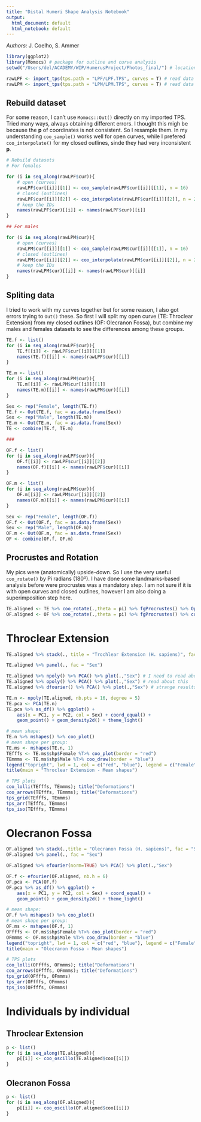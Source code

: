 ```yaml
---
title: "Distal Humeri Shape Analysis Notebook"
output:
  html_document: default
  html_notebook: default
---
```


*Authors:* J. Coelho, S. Ammer

```r
library(ggplot2)
library(Momocs) # package for outline and curve analysis
setwd("/Users/del/ACADEMY/WIP/HumerusProject/Photos_final/") # location of my data

rawLPF <- import_tps(tps.path = "LPF/LPF.TPS", curves = T) # read data Left, Posterior, Females
rawLPM <- import_tps(tps.path = "LPM/LPM.TPS", curves = T) # read data Left, Posterior, Males

```

## Rebuild dataset

For some reason, I can't use `Momocs::Out()` directly on my imported TPS. Tried many ways, always obtaining different errors. I thought this migh be because the **p** of coordinates is not consistent. So I resample them. In my understanding `coo_sample()` works well for open curves, while I prefered `coo_interpolate()` for my closed outlines, sinde they had very inconsistent **p**.

```r
# Rebuild datasets
# For females

for	(i in seq_along(rawLPF$cur)){
	# open (curves)
	rawLPF$cur[[i]][[1]] <- coo_sample(rawLPF$cur[[i]][[1]], n = 16)
	# closed (outlines)
	rawLPF$cur[[i]][[2]] <- coo_interpolate(rawLPF$cur[[i]][[2]], n = 24)
	# keep the IDs
	names(rawLPF$cur)[[i]] <- names(rawLPF$cur)[[i]]
}

## For males

for	(i in seq_along(rawLPM$cur)){
	# open (curves)
	rawLPM$cur[[i]][[1]] <- coo_sample(rawLPM$cur[[i]][[1]], n = 16)
	# closed (outlines)
	rawLPM$cur[[i]][[2]] <- coo_interpolate(rawLPM$cur[[i]][[2]], n = 24)
	# keep the IDs
	names(rawLPM$cur)[[i]] <- names(rawLPM$cur)[[i]]
}

```

## Spliting data

I tried to work with my curves together but for some reason, I also got errors trying to `Out()` these. So first I will split my open curve (TE: Throclear Extension) from my closed outlines (OF: Olecranon Fossa), but combine my males and females datasets to see the differences among these groups.

```r

TE.f <- list()
for	(i in seq_along(rawLPF$cur)){
	TE.f[[i]] <- rawLPF$cur[[i]][[1]]
	names(TE.f)[[i]] <- names(rawLPF$cur)[[i]]
}

TE.m <- list()
for	(i in seq_along(rawLPM$cur)){
	TE.m[[i]] <- rawLPM$cur[[i]][[1]]
	names(TE.m)[[i]] <- names(rawLPM$cur)[[i]]
}

Sex <- rep("Female", length(TE.f))
TE.f <- Out(TE.f, fac = as.data.frame(Sex))
Sex <- rep("Male", length(TE.m))
TE.m <- Out(TE.m, fac = as.data.frame(Sex))
TE <- combine(TE.f, TE.m)

###

OF.f <- list()
for	(i in seq_along(rawLPF$cur)){
	OF.f[[i]] <- rawLPF$cur[[i]][[2]]
	names(OF.f)[[i]] <- names(rawLPF$cur)[[i]]
}

OF.m <- list()
for	(i in seq_along(rawLPM$cur)){
	OF.m[[i]] <- rawLPM$cur[[i]][[2]]
	names(OF.m)[[i]] <- names(rawLPM$cur)[[i]]
}

Sex <- rep("Female", length(OF.f))
OF.f <- Out(OF.f, fac = as.data.frame(Sex))
Sex <- rep("Male", length(OF.m))
OF.m <- Out(OF.m, fac = as.data.frame(Sex))
OF <- combine(OF.f, OF.m)


```

## Procrustes and Rotation

My pics were (anatomically) upside-down. So I use the very useful `coo_rotate()` by Pi radians (180º). I have done some landmarks-based analysis before were procrustes was a mandatory step. I am not sure if it is with open curves and closed outlines, however I am also doing a superimposition step here.

```r
TE.aligned <- TE %>% coo_rotate(.,theta = pi) %>% fgProcrustes() %>% Opn()
OF.aligned <- OF %>% coo_rotate(.,theta = pi) %>% fgProcrustes() %>% coo_close()
```

# Throclear Extension

```r

TE.aligned %>% stack(., title = "Trochlear Extension (H. sapiens)", fac = "Sex")

TE.aligned %>% panel(., fac = "Sex")

TE.aligned %>% npoly() %>% PCA() %>% plot(.,"Sex") # I need to read about this
TE.aligned %>% opoly() %>% PCA() %>% plot(.,"Sex") # read about this
TE.aligned %>% dfourier() %>% PCA() %>% plot(.,"Sex") # strange results; might not be proper for this dataset.

TE.n <- npoly(TE.aligned, nb.pts = 16, degree = 5)
TE.pca <- PCA(TE.n)
TE.pca %>% as_df() %>% ggplot() +
	aes(x = PC1, y = PC2, col = Sex) + coord_equal() + 
	geom_point() + geom_density2d() + theme_light()

# mean shape:
TE.n %>% mshapes() %>% coo_plot()
# mean shape per group:
TE.ms <- mshapes(TE.n, 1)
TEfffs <- TE.ms$shp$Female %T>% coo_plot(border = "red")
TEmmms <- TE.ms$shp$Male %T>% coo_draw(border = "blue")
legend("topright", lwd = 1, col = c("red", "blue"), legend = c("Female", "Male"), cex = 0.8)
title(main = "Throclear Extension - Mean shapes")

# TPS plots
coo_lolli(TEfffs, TEmmms); title("Deformations")
coo_arrows(TEfffs, TEmmms); title("Deformations")
tps_grid(TEfffs, TEmmms)
tps_arr(TEfffs, TEmmms)
tps_iso(TEfffs, TEmmms)
```

# Olecranon Fossa

```r

OF.aligned %>% stack(.,title = "Olecranon Fossa (H. sapiens)", fac = "Sex")
OF.aligned %>% panel(., fac = "Sex")

OF.aligned %>% efourier(norm=TRUE) %>% PCA() %>% plot(.,"Sex")

OF.f <- efourier(OF.aligned, nb.h = 6)
OF.pca <- PCA(OF.f)
OF.pca %>% as_df() %>% ggplot() +
	aes(x = PC1, y = PC2, col = Sex) + coord_equal() + 
	geom_point() + geom_density2d() + theme_light()

# mean shape:
OF.f %>% mshapes() %>% coo_plot()
# mean shape per group:
OF.ms <- mshapes(OF.f, 1)
OFfffs <- OF.ms$shp$Female %T>% coo_plot(border = "red")
OFmmms <- OF.ms$shp$Male %T>% coo_draw(border = "blue")
legend("topright", lwd = 1, col = c("red", "blue"), legend = c("Female", "Male"), cex = 0.8)
title(main = "Olecranon Fossa - Mean shapes")

# TPS plots
coo_lolli(OFfffs, OFmmms); title("Deformations")
coo_arrows(OFfffs, OFmmms); title("Deformations")
tps_grid(OFfffs, OFmmms)
tps_arr(OFfffs, OFmmms)
tps_iso(OFfffs, OFmmms)

```

# Individuals by individual 
## Throclear Extension

```r
p <- list()
for (i in seq_along(TE.aligned)){
	p[[i]] <- coo_oscillo(TE.aligned$coo[[i]])
}
```

## Olecranon Fossa

```r
p <- list()
for (i in seq_along(OF.aligned)){
	p[[i]] <- coo_oscillo(OF.aligned$coo[[i]])
}
```

